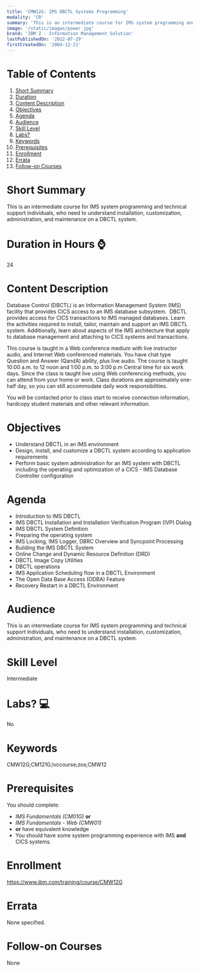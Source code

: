 ```yaml
---
title: 'CMW12G: IMS DBCTL Systems Programming'
modality: 'CR'
summary: 'This is an intermediate course for IMS system programming and technical support individuals, who need to understand installation, customization, administration, and maintenance on a DBCTL system.'
image: '/static/images/power.jpg'
brand: 'IBM Z - Information Management Solution'
lastPublishedOn: '2022-07-29'
firstCreatedOn: '2004-12-21'
---
```

# Table of Contents
1.  [Short Summary](#short-summary)
2.  [Duration](#duration-in-hours-)
3.  [Content Description](#content-description)
4.  [Objectives](#objectives)
5.  [Agenda](#agenda)
6.  [Audience](#audience)
7.  [Skill Level](#skill-level)
8.  [Labs?](#labs-)
9.  [Keywords](#keywords)
10. [Prerequisites](#prerequisites)
11. [Enrollment](#enrollment)
12. [Errata](#errata)
13. [Follow-on Courses](#follow-on-courses)

# Short Summary
This is an intermediate course for IMS system programming and technical support individuals, who need to understand installation, customization, administration, and maintenance on a DBCTL system.

# Duration in Hours ⌚
24

# Content Description
Database Control (DBCTL) is an Information Management System (IMS) facility that provides CICS access to an IMS database subsystem.  DBCTL provides access for CICS transactions to IMS managed databases. Learn the activities required to install, tailor, maintain and support an IMS DBCTL system. Additionally, learn about aspects of the IMS architecture that apply to database management and attaching to CICS systems and transactions.


This course is taught in a Web conference medium with live instructor audio, and Internet Web conferenced materials. You have chat type Question and Answer (QandA) ability, plus live audio. The course is taught 10:00 a.m. to 12 noon and 1:00 p.m. to 3:00 p.m Central time for six work days. Since the class is taught live using Web conferencing methods, you can attend from your home or work. Class durations are approximately one-half day, so you can still accommodate daily work responsibilities.


You will be contacted prior to class start to receive connection information, hardcopy student materials and other relevant information.



# Objectives
* Understand DBCTL in an IMS environment
* Design, install, and customize a DBCTL system according to application requirements
* Perform basic system administration for an IMS system with DBCTL including the operating and optimization of a CICS - IMS Database Controller configuration


# Agenda
* Introduction to IMS DBCTL
* IMS DBCTL Installation and Installation Verification Program (IVP) Dialog
* IMS DBCTL System Definition
* Preparing the operating system
* IMS Locking, IMS Logger, DBRC Overview and Syncpoint Processing
* Building the IMS DBCTL System
* Online Change and Dynamic Resource Definition (DRD)
* DBCTL Image Copy Utilities
* DBCTL operations
* IMS Application Scheduling flow in a DBCTL Environment
* The Open Data Base Access (ODBA) Feature
* Recovery Restart in a DBCTL Environment


# Audience
This is an intermediate course for IMS system programming and technical support individuals, who need to understand installation, customization, administration, and maintenance on a DBCTL system.



# Skill Level
Intermediate        

# Labs? 💻
No

# Keywords
CMW12G;CM121G;lvccourse;zos;CMW12

# Prerequisites
You should complete:


* *IMS Fundamentals (CM01G)* **or**
* *IMS Fundamentals - Web (CMW01)*
* **or** have equivalent knowledge
* You should have some system programming experience with IMS **and** CICS systems.


# Enrollment
https://www.ibm.com/training/course/CMW12G

# Errata
None specified.

# Follow-on Courses
None

